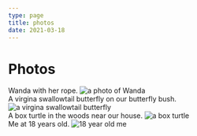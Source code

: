 ```yaml
---
type: page
title: photos
date: 2021-03-18
---
```


# Photos


Wanda with her rope.
<Image
  src="/images/wanda.jpeg"
  alt="a photo of Wanda"
  width={500}
  height={670}
  priority
  className="next-image photo"
/>
<br />
A virgina swallowtail butterfly on our butterfly bush.
<Image
  src="/images/swallowtail.jpeg"
  alt="a virgina swallowtail butterfly"
  width={500}
  height={670}
  priority
  className="next-image photo"
/>
<br />
A box turtle in the woods near our house.
<Image
  src="/images/box_turtle.jpeg"
  alt="a box turtle"
  width={500}
  height={670}
  priority
  className="next-image photo"
/>
<br />
Me at 18 years old.
<Image
  src="/images/18_year_old_me.jpg"
  alt="18 year old me"
  width={500}
  height={670}
  priority
  className="next-image photo"
/>


